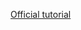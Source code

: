 
<Meta title="Docs/storybook" />

[Official tutorial](https://storybook.js.org/tutorials/intro-to-storybook/react/en/simple-component/)



